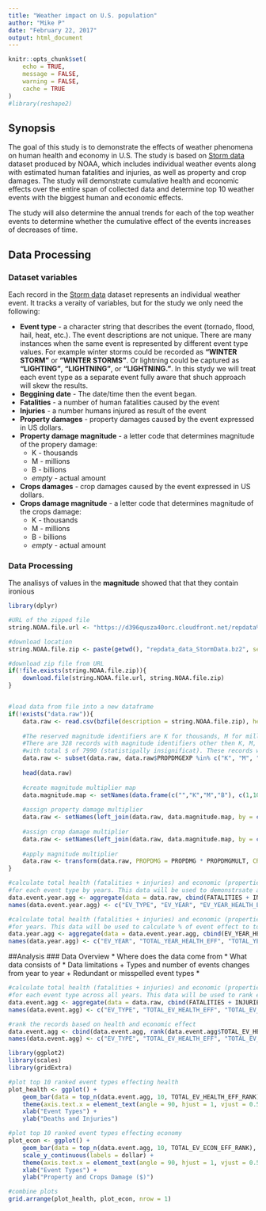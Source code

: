 ```yaml
---
title: "Weather impact on U.S. population"
author: "Mike P"
date: "February 22, 2017"
output: html_document
---
```


```r
knitr::opts_chunk$set(
	echo = TRUE,
	message = FALSE,
	warning = FALSE,
	cache = TRUE
)
#library(reshape2)
```

## Synopsis
The goal of this study is to demonstrate the effects of weather phenomena on human health and economy in U.S. The study is based on [Storm data](https://d396qusza40orc.cloudfront.net/repdata%2Fdata%2FStormData.csv.bz2) dataset produced by NOAA, which includes individual weather events along with estimated human fatalities and injuries, as well as property and crop damages. The study will demonstrate cumulative health and economic effects over the entire span of collected data and determine top 10 weather events with the biggest human and economic effects. 
  
The study will also determine the annual trends for each of the top weather events to determine whether the cumulative effect of the events increases of decreases of time. 

## Data Processing
### Dataset variables
Each record in the [Storm data](https://d396qusza40orc.cloudfront.net/repdata%2Fdata%2FStormData.csv.bz2) dataset represents an individual weather event. It tracks a veraity of variables, but for the study we only need the following:
  
* **Event type** - a character string that describes the event (tornado, flood, hail, heat, etc.). The event descriptions are not unique. There are many instances when the same event is represented by different event type values. For example winter storms could be recorded as **"WINTER STORM"** or **"WINTER STORMS"**. Or lightning could be captured as **"LIGHTING"**, **"LIGHTNING"**, or **"LIGHTNING."**. In this stydy we will treat each event type as a separate event fully aware that shuch approach will skew the results.
* **Beggining date** - The date/time then the event began.
* **Fatalities** - a number of human fatalities caused by the event
* **Injuries** - a number humans injured as result of the event
* **Property damages** - property damages caused by the event expressed in US dollars.
* **Property damage magnitude** - a letter code that determines magnitude of the propery damage:
    + K - thousands
    + M - millions
    + B - billions
    + _empty_ - actual amount
* **Crops damages** - crop damages caused by the event expressed in US dollars.
* **Crops damage magnitude** - a letter code that determines magnitude of the crops damage:
    + K - thousands
    + M - millions
    + B - billions
    + _empty_ - actual amount
  
### Data Processing
The analisys of values in the **magnitude** showed that that they contain ironious 



```r
library(dplyr)

#URL of the zipped file
string.NOAA.file.url <- "https://d396qusza40orc.cloudfront.net/repdata%2Fdata%2FStormData.csv.bz2"

#download location
string.NOAA.file.zip <- paste(getwd(), "repdata_data_StormData.bz2", sep = "/")

#download zip file from URL
if(!file.exists(string.NOAA.file.zip)){
    download.file(string.NOAA.file.url, string.NOAA.file.zip)
}


#load data from file into a new dataframe
if(!exists("data.raw")){
    data.raw <- read.csv(bzfile(description = string.NOAA.file.zip), header = TRUE)[, c("EVTYPE", "BGN_DATE", "FATALITIES", "INJURIES", "PROPDMG", "PROPDMGEXP", "CROPDMG", "CROPDMGEXP")]
    
    #The reserved magnitude identifiers are K for thousands, M for millions, B for billions
    #There are 328 records with magnitude identifiers other then K, M, and B related to property damagies and 28 related to crop damagies
    #with total $ of 7990 (statistigally insignificat). These records will be excluded
    data.raw <- subset(data.raw, data.raw$PROPDMGEXP %in% c("K", "M", "B", "") & data.raw$CROPDMGEXP %in% c("K", "M", "B", ""))
    
    head(data.raw)
    
    #create magnitude multiplier map
    data.magnitude.map <- setNames(data.frame(c("","K","M","B"), c(1,1000,1000000,1000000000)), c("MAG_CODE", "MULTIPLIER"))
    
    #assign property damage multiplier
    data.raw <- setNames(left_join(data.raw, data.magnitude.map, by = c("PROPDMGEXP" = "MAG_CODE")), c(names(data.raw), "PROPDMGMULT"))
    
    #assign crop damage multiplier
    data.raw <- setNames(left_join(data.raw, data.magnitude.map, by = c("CROPDMGEXP" = "MAG_CODE")), c(names(data.raw), "CROPDMGMULT"))
    
    #apply magnitude multiplier
    data.raw <- transform(data.raw, PROPDMG = PROPDMG * PROPDMGMULT, CROPDMG = CROPDMG * CROPDMGMULT)[, c("EVTYPE", "BGN_DATE", "FATALITIES", "INJURIES", "PROPDMG", "CROPDMG")]
}

#calculate total health (fatalities + injuries) and economic (properties + crops damagies) effects
#for each event type by years. This data will be used to demonstrsate annual changes for the top ranked events
data.event.year.agg <- aggregate(data = data.raw, cbind(FATALITIES + INJURIES, PROPDMG + CROPDMG) ~ EVTYPE + format(as.Date(BGN_DATE, "%m/%d/%Y"), "%Y"), FUN = sum)
names(data.event.year.agg) <- c("EV_TYPE", "EV_YEAR", "EV_YEAR_HEALTH_EFF", "EV_YEAR_ECON_EFF")

#calculate total health (fatalities + injuries) and economic (properties + crops damagies) effects
#for years. This data will be used to calculate % of event effect to total effect
data.year.agg <- aggregate(data = data.event.year.agg, cbind(EV_YEAR_HEALTH_EFF, EV_YEAR_ECON_EFF) ~ EV_YEAR, FUN = sum)
names(data.year.agg) <- c("EV_YEAR", "TOTAL_YEAR_HEALTH_EFF", "TOTAL_YEAR_ECON_EFF")
```


##Analysis
### Data Overview
* Where does the data come from
* What data consists of
* Data limitations
    + Types and number of events changes from year to year
    + Redundant or misspelled event types
* 


```r
#calculate total health (fatalities + injuries) and economic (properties + crops damagies) effects
#for each event type across all years. This data will be used to rank event types by comulative damage
data.event.agg <- aggregate(data = data.raw, cbind(FATALITIES + INJURIES, PROPDMG + CROPDMG) ~ EVTYPE, FUN = sum)
names(data.event.agg) <- c("EV_TYPE", "TOTAL_EV_HEALTH_EFF", "TOTAL_EV_ECON_EFF")

#rank the records based on health and economic effect
data.event.agg <- cbind(data.event.agg, rank(data.event.agg$TOTAL_EV_HEALTH_EFF, ties.method = "first"), rank(data.event.agg$TOTAL_EV_ECON_EFF, ties.method = "first"))
names(data.event.agg) <- c("EV_TYPE", "TOTAL_EV_HEALTH_EFF", "TOTAL_EV_ECON_EFF", "TOTAL_EV_HEALTH_EFF_RANK", "TOTAL_EV_ECON_EFF_RANK")
```

```r
library(ggplot2)
library(scales)
library(gridExtra)

#plot top 10 ranked event types effecting health
plot_health <- ggplot() +
    geom_bar(data = top_n(data.event.agg, 10, TOTAL_EV_HEALTH_EFF_RANK), aes(x = reorder(EV_TYPE, -TOTAL_EV_HEALTH_EFF), y = TOTAL_EV_HEALTH_EFF), stat = "identity") +
    theme(axis.text.x = element_text(angle = 90, hjust = 1, vjust = 0.5)) +
    xlab("Event Types") +
    ylab("Deaths and Injuries")

#plot top 10 ranked event types effecting economy
plot_econ <- ggplot() +
    geom_bar(data = top_n(data.event.agg, 10, TOTAL_EV_ECON_EFF_RANK), aes(x = reorder(EV_TYPE, -TOTAL_EV_ECON_EFF), y = TOTAL_EV_ECON_EFF), stat = "identity") +
    scale_y_continuous(labels = dollar) +
    theme(axis.text.x = element_text(angle = 90, hjust = 1, vjust = 0.5)) +
    xlab("Event Types") +
    ylab("Property and Crops Damage ($)")

#combine plots
grid.arrange(plot_health, plot_econ, nrow = 1)
```
